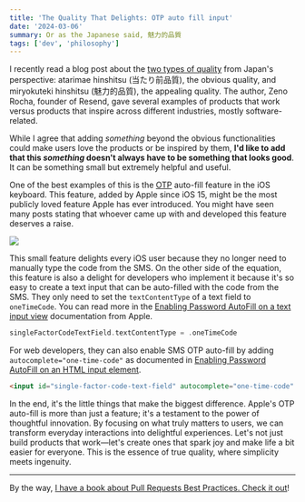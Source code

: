 ```yaml
---
title: 'The Quality That Delights: OTP auto fill input'
date: '2024-03-06'
summary: Or as the Japanese said, 魅力的品質
tags: ['dev', 'philosophy']
---
```


I recently read a blog post about the [two types of quality](https://zenorocha.com/the-two-types-of-quality) from Japan's perspective: atarimae hinshitsu (当たり前品質), the obvious quality, and miryokuteki hinshitsu (魅力的品質), the appealing quality. The author, Zeno Rocha, founder of Resend, gave several examples of products that work versus products that inspire across different industries, mostly software-related.

While I agree that adding _something_ beyond the obvious functionalities could make users love the products or be inspired by them, **I'd like to add that this _something_ doesn't always have to be something that looks good**. It can be something small but extremely helpful and useful.

One of the best examples of this is the [OTP](https://en.wikipedia.org/wiki/One-time_password) auto-fill feature in the iOS keyboard. This feature, added by Apple since iOS 15, might be the most publicly loved feature Apple has ever introduced. You might have seen many posts stating that whoever came up with and developed this feature deserves a raise.

![](/static/images/articles/otp.webp)

This small feature delights every iOS user because they no longer need to manually type the code from the SMS. On the other side of the equation, this feature is also a delight for developers who implement it because it's so easy to create a text input that can be auto-filled with the code from the SMS. They only need to set the `textContentType` of a text field to `oneTimeCode`. You can read more in the [Enabling Password AutoFill on a text input view](https://developer.apple.com/documentation/security/password_autofill/enabling_password_autofill_on_a_text_input_view) documentation from Apple.

```swift
singleFactorCodeTextField.textContentType = .oneTimeCode
```

For web developers, they can also enable SMS OTP auto-fill by adding `autocomplete="one-time-code"` as documented in [Enabling Password AutoFill on an HTML input element](https://developer.apple.com/documentation/security/password_autofill/enabling_password_autofill_on_an_html_input_element).

```html
<input id="single-factor-code-text-field" autocomplete="one-time-code" />
```

In the end, it's the little things that make the biggest difference. Apple's OTP auto-fill is more than just a feature; it's a testament to the power of thoughtful innovation. By focusing on what truly matters to users, we can transform everyday interactions into delightful experiences. Let's not just build products that work—let's create ones that spark joy and make life a bit easier for everyone. This is the essence of true quality, where simplicity meets ingenuity.

---

By the way, [I have a book about Pull Requests Best Practices. Check it out](https://pr.nico.fyi)!
